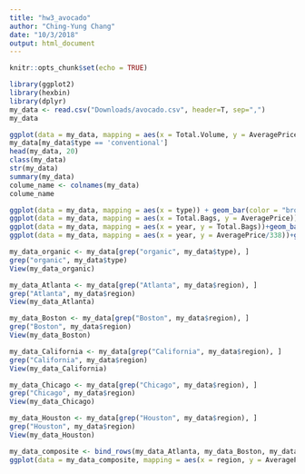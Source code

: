 ```yaml
---
title: "hw3_avocado"
author: "Ching-Yung Chang"
date: "10/3/2018"
output: html_document
---
```


```r
knitr::opts_chunk$set(echo = TRUE)
```



```r
library(ggplot2)
library(hexbin)
library(dplyr)
my_data <- read.csv("Downloads/avocado.csv", header=T, sep=",")
my_data
```



```r
ggplot(data = my_data, mapping = aes(x = Total.Volume, y = AveragePrice)) + geom_point(alpha = 0.1, color = "brown")
my_data[my_data$type == 'conventional']
head(my_data, 20)
class(my_data)
str(my_data)
summary(my_data)
colume_name <- colnames(my_data)
colume_name
```



```r
ggplot(data = my_data, mapping = aes(x = type)) + geom_bar(color = "brown")
ggplot(data = my_data, mapping = aes(x = Total.Bags, y = AveragePrice)) + geom_bar(stat = "identity", color = "brown")
ggplot(data = my_data, mapping = aes(x = year, y = Total.Bags))+geom_bar(stat="identity",fill="steelblue")
ggplot(data = my_data, mapping = aes(x = year, y = AveragePrice/338))+geom_bar(stat="identity",fill="steelblue")

```



```r
my_data_organic <- my_data[grep("organic", my_data$type), ]
grep("organic", my_data$type)
View(my_data_organic)
```


```r
my_data_Atlanta <- my_data[grep("Atlanta", my_data$region), ]
grep("Atlanta", my_data$region)
View(my_data_Atlanta)

my_data_Boston <- my_data[grep("Boston", my_data$region), ]
grep("Boston", my_data$region)
View(my_data_Boston)

my_data_California <- my_data[grep("California", my_data$region), ]
grep("California", my_data$region)
View(my_data_California)

my_data_Chicago <- my_data[grep("Chicago", my_data$region), ]
grep("Chicago", my_data$region)
View(my_data_Chicago)

my_data_Houston <- my_data[grep("Houston", my_data$region), ]
grep("Houston", my_data$region)
View(my_data_Houston)
```


```r
my_data_composite <- bind_rows(my_data_Atlanta, my_data_Boston, my_data_California, my_data_Chicago, my_data_Houston)
ggplot(data = my_data_composite, mapping = aes(x = region, y = AveragePrice/338)) + geom_bar(stat = "identity", color = "grey")
```

